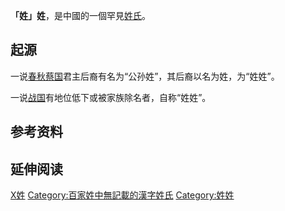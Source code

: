 {{No footnotes|time=2022-01-28T13:14:01+00:00}}
{{姓氏
|姓氏=姓
|堂号=
|郡望=
|中文=
|繁體=
|簡體=
|白話字=Sèng
|越南漢字=
|越南=
|國語字=
|日本漢字=
|日本新字体=
|新字体=
|旧字体=
|平假名=
|片假名=
|朝鮮漢字=
|韓國標準語=
|谚文=
|文化語=
|琉球漢字=
|字頭=
|反切=
|中国大陆=
|拼音=Xìng
|注音={{拼转注|Xìng}}
|台湾=hsing<sub>4</sub>
|香港=sing3
|港府=
|教院式=
|澳门=
|文觀部式=
|馬-賴式=
|琉球=
|日语罗马字=
|新加坡=
|马来西亚=
|泰國=
|同音字=
|上古=sleŋs
}}
'''「姓」姓'''，是中國的一個罕見[[姓氏|姓氏]]。

==起源==
一说[[春秋時代|春秋]][[蔡国|蔡国]]君主后裔有名为“公孙姓”，其后裔以名为姓，为“姓姓”。

一说[[战国|战国]]有地位低下或被家族除名者，自称“姓姓”。

==参考资料==
{{reflist}}

==延伸阅读==
{{Wikisource further reading}}
{{姓氏小作品}}

[[Category:漢姓|X姓]]
[[Category:百家姓中無記載的漢字姓氏|Category:百家姓中無記載的漢字姓氏]]
[[Category:姓姓|Category:姓姓]]